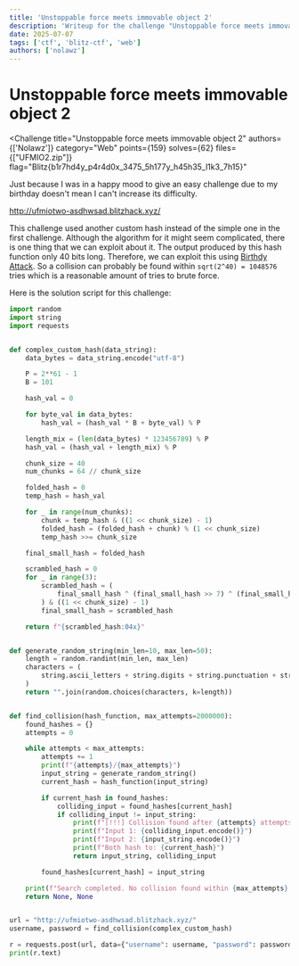 ```yaml
---
title: 'Unstoppable force meets immovable object 2'
description: 'Writeup for the challenge "Unstoppable force meets immovable object 2" made by me in Blitz CTF 2025'
date: 2025-07-07
tags: ['ctf', 'blitz-ctf', 'web']
authors: ['nolawz']
---
```


# Unstoppable force meets immovable object 2


<Challenge
  title="Unstoppable force meets immovable object 2"
  authors={['Nolawz']}
  category="Web"
  points={159}
  solves={62}
  files={["UFMIO2.zip"]}
  flag="Blitz{b1r7hd4y_p4r4d0x_3475_5h177y_h45h35_l1k3_7h15}"
>
Just because I was in a happy mood to give an easy challenge due to my birthday doesn't mean I can't increase its difficulty.

http://ufmiotwo-asdhwsad.blitzhack.xyz/
</Challenge>

This challenge used another custom hash instead of the simple one in the first challenge. Although the algorithm for it might seem complicated, there is one thing that we can exploit about it.
The output produced by this hash function only 40 bits long. Therefore, we can exploit this using [Birthdy Attack](https://en.wikipedia.org/wiki/Birthday_attack).
So a collision can probably be found within `sqrt(2^40) = 1048576` tries which is a reasonable amount of tries to brute force.

Here is the solution script for this challenge:
```python title="solve.py"
import random
import string
import requests


def complex_custom_hash(data_string):
    data_bytes = data_string.encode("utf-8")

    P = 2**61 - 1
    B = 101

    hash_val = 0

    for byte_val in data_bytes:
        hash_val = (hash_val * B + byte_val) % P

    length_mix = (len(data_bytes) * 123456789) % P
    hash_val = (hash_val + length_mix) % P

    chunk_size = 40
    num_chunks = 64 // chunk_size

    folded_hash = 0
    temp_hash = hash_val

    for _ in range(num_chunks):
        chunk = temp_hash & ((1 << chunk_size) - 1)
        folded_hash = (folded_hash + chunk) % (1 << chunk_size)
        temp_hash >>= chunk_size

    final_small_hash = folded_hash

    scrambled_hash = 0
    for _ in range(3):
        scrambled_hash = (
            final_small_hash ^ (final_small_hash >> 7) ^ (final_small_hash << 3)
        ) & ((1 << chunk_size) - 1)
        final_small_hash = scrambled_hash

    return f"{scrambled_hash:04x}"


def generate_random_string(min_len=10, max_len=50):
    length = random.randint(min_len, max_len)
    characters = (
        string.ascii_letters + string.digits + string.punctuation + string.whitespace
    )
    return "".join(random.choices(characters, k=length))


def find_collision(hash_function, max_attempts=2000000):
    found_hashes = {}
    attempts = 0

    while attempts < max_attempts:
        attempts += 1
        print(f"{attempts}/{max_attempts}")
        input_string = generate_random_string()
        current_hash = hash_function(input_string)

        if current_hash in found_hashes:
            colliding_input = found_hashes[current_hash]
            if colliding_input != input_string:
                print(f"[!!!] Collision found after {attempts} attempts!")
                print(f"Input 1: {colliding_input.encode()}")
                print(f"Input 2: {input_string.encode()}")
                print(f"Both hash to: {current_hash}")
                return input_string, colliding_input

        found_hashes[current_hash] = input_string

    print(f"Search completed. No collision found within {max_attempts} attempts.")
    return None, None


url = "http://ufmiotwo-asdhwsad.blitzhack.xyz/"
username, password = find_collision(complex_custom_hash)

r = requests.post(url, data={"username": username, "password": password})
print(r.text)
```
